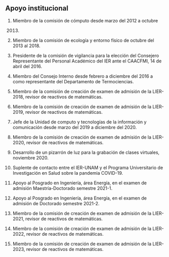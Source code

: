 ## Apoyo institucional

1.  Miembro de la comisión de cómputo desde marzo del 2012 a octubre
    2013.

2.  Miembro de la comisión de ecología y entorno físico de octubre del
    2013 al 2018.

3.  Presidente de la comisión de vigilancia para la elección del
    Consejero Representante del Personal Académico del IER ante el
    CAACFMI, 14 de abril del 2016.

4.  Miembro del Consejo Interno desde febrero a diciembre del 2016 a
    como representante del Departamento de Termociencias.

5.  Miembro de la comisión de creación de examen de admisión de la
    LIER-2018, revisor de reactivos de matemáticas.

6.  Miembro de la comisión de creación de examen de admisión de la
    LIER-2019, revisor de reactivos de matemáticas.

7.  Jefe de la Unidad de computo y tecnologías de la información y
    comunicación desde marzo del 2019 a diciembre del 2020.

8.  Miembro de la comisión de creación de examen de admisión de la
    LIER-2020, revisor de reactivos de matemáticas.

9.  Desarrollo de un pizarrón de luz para la grabación de clases
    virtuales, noviembre 2020.

10. Suplente de contacto entre el IER-UNAM y el Programa Universitario
    de Investigación en Salud sobre la pandemia COVID-19.

11. Apoyo al Posgrado en Ingeniería, área Energía, en el examen de
    admisión Maestría-Doctorado semestre 2021-1.

12. Apoyo al Posgrado en Ingeniería, área Energía, en el examen de
    admisión de Doctorado semestre 2021-2.

13. Miembro de la comisión de creación de examen de admisión de la
    LIER-2021, revisor de reactivos de matemáticas.

14. Miembro de la comisión de creación de examen de admisión de la
    LIER-2022, revisor de reactivos de matemáticas.

15. Miembro de la comisión de creación de examen de admisión de la
    LIER-2023, revisor de reactivos de matemáticas.
